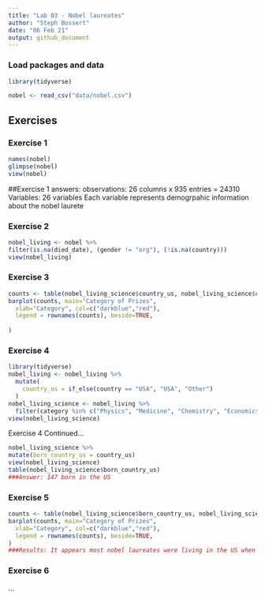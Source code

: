 ```yaml
---
title: "Lab 03 - Nobel laureates"
author: "Steph Bossert"
date: "06 Feb 21"
output: github_document
---
```


### Load packages and data

```r
library(tidyverse) 
```

```r
nobel <- read_csv("data/nobel.csv")
```

## Exercises

### Exercise 1

```r
names(nobel)
glimpse(nobel)
view(nobel)
```

##Exercise 1 answers:
observations: 26 columns x 935 entries = 24310
Variables: 26 variables
Each variable represents demogrpahic information about the nobel laurete 


### Exercise 2

```r
nobel_living <- nobel %>%
filter(is.na(died_date), (gender != "org"), (!is.na(country)))
view(nobel_living)
```

### Exercise 3

```r
counts <- table(nobel_living_science$country_us, nobel_living_science$category)
barplot(counts, main="Category of Prizes",
  xlab="Category", col=c("darkblue","red"),
  legend = rownames(counts), beside=TRUE,
  
)

```

### Exercise 4

```r
library(tidyverse)
nobel_living <- nobel_living %>%
  mutate(
    country_us = if_else(country == "USA", "USA", "Other")
  )
nobel_living_science <- nobel_living %>%
  filter(category %in% c("Physics", "Medicine", "Chemistry", "Economics"))
view(nobel_living_science)
```
Exercise 4 Continued...
```r
nobel_living_science %>%
mutate(born_country_us = country_us)
view(nobel_living_science)
table(nobel_living_science$born_country_us)
###Answer: 147 born in the US

```

### Exercise 5
```R
counts <- table(nobel_living_science$born_country_us, nobel_living_science$category)
barplot(counts, main="Category of Prizes",
  xlab="Category", col=c("darkblue","red"),
  legend = rownames(counts), beside=TRUE,
)
###Results: It appears most nobel laureates were living in the US when they won, but were born in other countries. It appears that the US is a good place to be for those aspiring to be nobel laureates...
```

### Exercise 6

...
